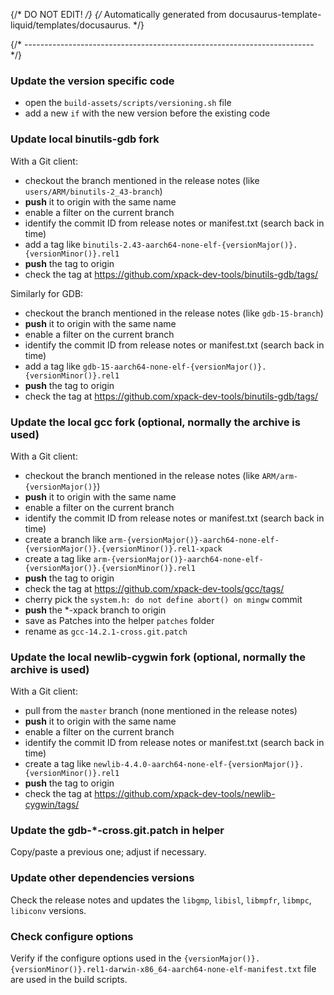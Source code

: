 {/* DO NOT EDIT! */}
{/* Automatically generated from docusaurus-template-liquid/templates/docusaurus. */}


{/* ------------------------------------------------------------------------ */}

### Update the version specific code

- open the `build-assets/scripts/versioning.sh` file
- add a new `if` with the new version before the existing code

### Update local binutils-gdb fork

With a Git client:

- checkout the branch mentioned in the release notes
  (like <code>users/ARM/binutils-2_43-branch</code>)
- **push** it to origin with the same name
- enable a filter on the current branch
- identify the commit ID from release notes or manifest.txt (search back in time)
- add a tag like <code>binutils-2.43-aarch64-none-elf-{versionMajor()}.{versionMinor()}.rel1</code>
- **push** the tag to origin
- check the tag at https://github.com/xpack-dev-tools/binutils-gdb/tags/

Similarly for GDB:

- checkout the branch mentioned in the release notes
  (like <code>gdb-15-branch</code>)
- **push** it to origin with the same name
- enable a filter on the current branch
- identify the commit ID from release notes or manifest.txt (search back in time)
- add a tag like <code>gdb-15-aarch64-none-elf-{versionMajor()}.{versionMinor()}.rel1</code>
- **push** the tag to origin
- check the tag at https://github.com/xpack-dev-tools/binutils-gdb/tags/

### Update the local gcc fork (optional, normally the archive is used)

With a Git client:

- checkout the branch mentioned in the release notes
  (like <code>ARM/arm-{versionMajor()}</code>)
- **push** it to origin with the same name
- enable a filter on the current branch
- identify the commit ID from release notes or manifest.txt (search back in time)
- create a branch like <code>arm-{versionMajor()}-aarch64-none-elf-{versionMajor()}.{versionMinor()}.rel1-xpack</code>
- create a tag like <code>arm-{versionMajor()}-aarch64-none-elf-{versionMajor()}.{versionMinor()}.rel1</code>
- **push** the tag to origin
- check the tag at https://github.com/xpack-dev-tools/gcc/tags/
- cherry pick the `system.h: do not define abort() on mingw` commit
- **push** the *-xpack branch to origin
- save as Patches into the helper `patches` folder
- rename as <code>gcc-14.2.1-cross.git.patch</code>

### Update the local newlib-cygwin fork (optional, normally the archive is used)

With a Git client:

- pull from the `master` branch (none mentioned in the release notes)
- **push** it to origin with the same name
- enable a filter on the current branch
- identify the commit ID from release notes or manifest.txt (search back in time)
- create a tag like <code>newlib-4.4.0-aarch64-none-elf-{versionMajor()}.{versionMinor()}.rel1</code>
- **push** the tag to origin
- check the tag at https://github.com/xpack-dev-tools/newlib-cygwin/tags/

### Update the gdb-*-cross.git.patch in helper

Copy/paste a previous one; adjust if necessary.

### Update other dependencies versions

Check the release notes and updates the `libgmp`, `libisl`, `libmpfr`, `libmpc`, `libiconv` versions.

### Check configure options

Verify if the configure options used in
the <code>{versionMajor()}.{versionMinor()}.rel1-darwin-x86_64-aarch64-none-elf-manifest.txt</code> file
are used in the build scripts.
